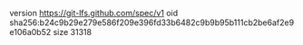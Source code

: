 version https://git-lfs.github.com/spec/v1
oid sha256:b24c9b29e279e586f209e396fd33b6482c9b9b95b111cb2be6af2e9e106a0b52
size 31318

